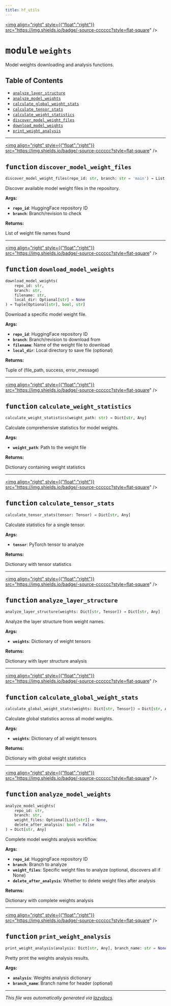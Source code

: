 ```yaml
---
title: hf_utils
---
```


<a href="https://github.com/drothermel/%24%7BREPO%7D/blob/main/src/hf_utils/weights.py"><img align="right" style={{"float":"right"}} src="https://img.shields.io/badge/-source-cccccc?style=flat-square" /></a>

# <kbd>module</kbd> `weights`
Model weights downloading and analysis functions.


## Table of Contents
- [`analyze_layer_structure`](./hf_utils.weights#function-analyze-layer-structure)
- [`analyze_model_weights`](./hf_utils.weights#function-analyze-model-weights)
- [`calculate_global_weight_stats`](./hf_utils.weights#function-calculate-global-weight-stats)
- [`calculate_tensor_stats`](./hf_utils.weights#function-calculate-tensor-stats)
- [`calculate_weight_statistics`](./hf_utils.weights#function-calculate-weight-statistics)
- [`discover_model_weight_files`](./hf_utils.weights#function-discover-model-weight-files)
- [`download_model_weights`](./hf_utils.weights#function-download-model-weights)
- [`print_weight_analysis`](./hf_utils.weights#function-print-weight-analysis)



---

<a href="https://github.com/drothermel/%24%7BREPO%7D/blob/main/src/hf_utils/weights.py#L9"><img align="right" style={{"float":"right"}} src="https://img.shields.io/badge/-source-cccccc?style=flat-square" /></a>

## <kbd>function</kbd> `discover_model_weight_files`

```python
discover_model_weight_files(repo_id: str, branch: str = 'main') → List[str]
```

Discover available model weight files in the repository.


**Args:**

- <b>`repo_id`</b>: HuggingFace repository ID
- <b>`branch`</b>: Branch/revision to check


**Returns:**

List of weight file names found



---

<a href="https://github.com/drothermel/%24%7BREPO%7D/blob/main/src/hf_utils/weights.py#L48"><img align="right" style={{"float":"right"}} src="https://img.shields.io/badge/-source-cccccc?style=flat-square" /></a>

## <kbd>function</kbd> `download_model_weights`

```python
download_model_weights(
    repo_id: str,
    branch: str,
    filename: str,
    local_dir: Optional[str] = None
) → Tuple[Optional[str], bool, str]
```

Download a specific model weight file.


**Args:**

- <b>`repo_id`</b>: HuggingFace repository ID
- <b>`branch`</b>: Branch/revision to download from
- <b>`filename`</b>: Name of the weight file to download
- <b>`local_dir`</b>: Local directory to save file (optional)


**Returns:**

Tuple of (file_path, success, error_message)



---

<a href="https://github.com/drothermel/%24%7BREPO%7D/blob/main/src/hf_utils/weights.py#L78"><img align="right" style={{"float":"right"}} src="https://img.shields.io/badge/-source-cccccc?style=flat-square" /></a>

## <kbd>function</kbd> `calculate_weight_statistics`

```python
calculate_weight_statistics(weight_path: str) → Dict[str, Any]
```

Calculate comprehensive statistics for model weights.


**Args:**

- <b>`weight_path`</b>: Path to the weight file


**Returns:**

Dictionary containing weight statistics



---

<a href="https://github.com/drothermel/%24%7BREPO%7D/blob/main/src/hf_utils/weights.py#L153"><img align="right" style={{"float":"right"}} src="https://img.shields.io/badge/-source-cccccc?style=flat-square" /></a>

## <kbd>function</kbd> `calculate_tensor_stats`

```python
calculate_tensor_stats(tensor: Tensor) → Dict[str, Any]
```

Calculate statistics for a single tensor.


**Args:**

- <b>`tensor`</b>: PyTorch tensor to analyze


**Returns:**

Dictionary with tensor statistics



---

<a href="https://github.com/drothermel/%24%7BREPO%7D/blob/main/src/hf_utils/weights.py#L186"><img align="right" style={{"float":"right"}} src="https://img.shields.io/badge/-source-cccccc?style=flat-square" /></a>

## <kbd>function</kbd> `analyze_layer_structure`

```python
analyze_layer_structure(weights: Dict[str, Tensor]) → Dict[str, Any]
```

Analyze the layer structure from weight names.


**Args:**

- <b>`weights`</b>: Dictionary of weight tensors


**Returns:**

Dictionary with layer structure analysis



---

<a href="https://github.com/drothermel/%24%7BREPO%7D/blob/main/src/hf_utils/weights.py#L268"><img align="right" style={{"float":"right"}} src="https://img.shields.io/badge/-source-cccccc?style=flat-square" /></a>

## <kbd>function</kbd> `calculate_global_weight_stats`

```python
calculate_global_weight_stats(weights: Dict[str, Tensor]) → Dict[str, Any]
```

Calculate global statistics across all model weights.


**Args:**

- <b>`weights`</b>: Dictionary of all weight tensors


**Returns:**

Dictionary with global weight statistics



---

<a href="https://github.com/drothermel/%24%7BREPO%7D/blob/main/src/hf_utils/weights.py#L312"><img align="right" style={{"float":"right"}} src="https://img.shields.io/badge/-source-cccccc?style=flat-square" /></a>

## <kbd>function</kbd> `analyze_model_weights`

```python
analyze_model_weights(
    repo_id: str,
    branch: str,
    weight_files: Optional[List[str]] = None,
    delete_after_analysis: bool = False
) → Dict[str, Any]
```

Complete model weights analysis workflow.


**Args:**

- <b>`repo_id`</b>: HuggingFace repository ID
- <b>`branch`</b>: Branch to analyze
- <b>`weight_files`</b>: Specific weight files to analyze (optional, discovers all if None)
- <b>`delete_after_analysis`</b>: Whether to delete weight files after analysis


**Returns:**

Dictionary with complete weights analysis



---

<a href="https://github.com/drothermel/%24%7BREPO%7D/blob/main/src/hf_utils/weights.py#L413"><img align="right" style={{"float":"right"}} src="https://img.shields.io/badge/-source-cccccc?style=flat-square" /></a>

## <kbd>function</kbd> `print_weight_analysis`

```python
print_weight_analysis(analysis: Dict[str, Any], branch_name: str = None) → None
```

Pretty print the weights analysis results.


**Args:**

- <b>`analysis`</b>: Weights analysis dictionary
- <b>`branch_name`</b>: Branch name for header (optional)





---

_This file was automatically generated via [lazydocs](https://github.com/ml-tooling/lazydocs)._
